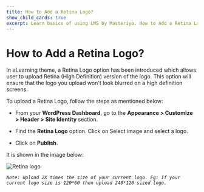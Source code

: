 ---
title: How to Add a Retina Logo?
show_child_cards: true
excerpt: Learn basics of using LMS by Masteriyo. How to Add a Retina Logo.
---

# How to Add a Retina Logo?

In eLearning theme, a Retina Logo option has been introduced which allows user to upload Retina (High Definition) version of the logo. This option will ensure that the logo you upload won't look blurred on a high definition screens.

To upload a Retina Logo, follow the steps as mentioned below:

- From your **WordPress Dashboard**, go to the **Appearance > Customize > Header > Site Identity** section.

- Find the **Retina Logo** option. Click on Select image and select a logo.

- Click on **Publish**.

It is shown in the image below:

![Retina logo](https://user-images.githubusercontent.com/109593521/183403624-06637ee1-aad1-47c9-9e2b-38879075352d.png)

*```Note: Upload 2X times the size of your current logo. Eg: If your current logo size is 120*60 then upload 240*120 sized logo.```*
